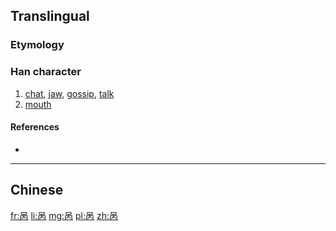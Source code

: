 {{also|咼}}
==Translingual==

===Etymology===
{{Han simp|咼}}

===Han character===
{{Han char|rn=30|rad=口|as=04|sn=7|four=|canj=口人月 (ROB), XX口人月 (XXROB)|ids=⿱[[口]][[内]]}}

# [[chat]], [[jaw]], [[gossip]], [[talk]]
# [[mouth]]

====References====
* {{Han ref|kx=0181.191|hdz=10589.040|uh=5459|ud=21593}}

----
==Chinese==
{{zh-see|咼}}

[[fr:呙]]
[[li:呙]]
[[mg:呙]]
[[pl:呙]]
[[zh:呙]]